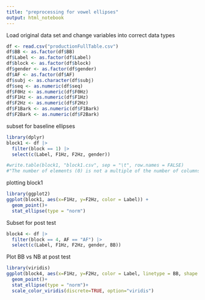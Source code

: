 ```yaml
---
title: "preprocessing for vowel ellipses"
output: html_notebook
---
```



Load original data set and change variables into correct data types
```r
df <- read.csv("productionFullTable.csv")
df$BB <- as.factor(df$BB) 
df$Label <- as.factor(df$Label)  
df$block <- as.factor(df$block)  
df$gender <- as.factor(df$gender) 
df$AF <- as.factor(df$AF) 
df$subj <- as.character(df$subj)
df$seq <- as.numeric(df$seq)
df$F0Hz <- as.numeric(df$F0Hz) 
df$F1Hz <- as.numeric(df$F1Hz) 
df$F2Hz <- as.numeric(df$F2Hz) 
df$F1Bark <- as.numeric(df$F1Bark) 
df$F2Bark <- as.numeric(df$F2Bark)
```

subset for baseline ellipses
```r
library(dplyr)
block1 <- df |> 
  filter(block == 1) |> 
  select(c(Label, F1Hz, F2Hz, gender))

#write.table(block1, "block1.csv", sep = "\t", row.names = FALSE)
#"The number of elements (0) is not a multiple of the number of columns (1)."

```

plotting block1
```r
library(ggplot2)
ggplot(block1, aes(x=F1Hz, y=F2Hz, color = Label)) + 
  geom_point()+
  stat_ellipse(type = "norm")
```

Subset for post test

```r
block4 <- df |> 
  filter(block == 4, AF == "AF") |> 
  select(c(Label, F1Hz, F2Hz, gender, BB))

```

Plot BB vs NB at post test
```r
library(viridis)
ggplot(block4, aes(x=F1Hz, y=F2Hz, color = Label, linetype = BB, shape = BB)) + 
  geom_point()+
  stat_ellipse(type = "norm")+
  scale_color_viridis(discrete=TRUE, option="viridis")
```


